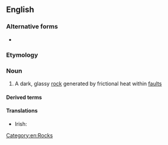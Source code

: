 ==English==
{{wikipedia}}

===Alternative forms===
* {{l|en|pseudotachylyte}}

===Etymology===
{{prefix|pseudo|tachylyte|alt2=tachylite|lang=en}}

===Noun===
{{en-noun}}

# {{lb|en|mineral}} A dark, glassy [[rock]] generated by frictional heat within [[fault]]s

====Derived terms====
{{der3|lang=en|[[pseudotachylitic]]}}

====Translations====
{{trans-top|a dark, glassy rock generated by frictional heat within faults}}
* Irish: {{t|ga|bréagthacailít|f}}
{{trans-mid}}
{{trans-bottom}}

[[Category:en:Rocks]]